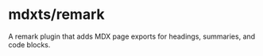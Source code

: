 # mdxts/remark

A remark plugin that adds MDX page exports for headings, summaries, and code blocks.
